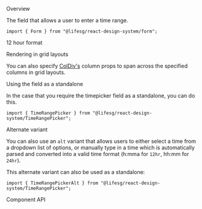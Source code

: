 
<Meta of={FormTimeRangePickerStories} />

<Title>Form.TimeRangePicker</Title>

<Secondary>Overview</Secondary>

The field that allows a user to enter a time range.

```tsx
import { Form } from "@lifesg/react-design-system/form";
```

<Canvas of={FormTimeRangePickerStories.Default} />

<Heading3>12 hour format</Heading3>

<Canvas of={FormTimeRangePickerStories.TwelveHourFormat} />

<Heading3>Rendering in grid layouts</Heading3>

You can also specify [ColDiv's](/docs/getting-started-layout-column-divs--docs)
column props to span across the specified columns in grid layouts.

<Canvas of={FormTimeRangePickerStories.RenderingInGridLayout} />

<Heading3>Using the field as a standalone</Heading3>

In the case that you require the timepicker field as a standalone, you can do this.

```tsx
import { TimeRangePicker } from "@lifesg/react-design-system/TimeRangePicker";
```

<Canvas of={FormTimeRangePickerStories.StandaloneUsage} />

<Heading3>Alternate variant</Heading3>

You can also use an `alt` variant that allows users to either select a time from a dropdown list of options, or manually type in a time which is automatically parsed and converted into a valid time format (h:mma for `12hr`, hh:mm for `24hr`).

This alternate variant can also be used as a standalone:

```tsx
import { TimeRangePickerAlt } from "@lifesg/react-design-system/TimeRangePicker";
```

<Canvas of={FormTimeRangePickerStories.AltVariant} />

<Secondary>Component API</Secondary>

<PropsTable />
